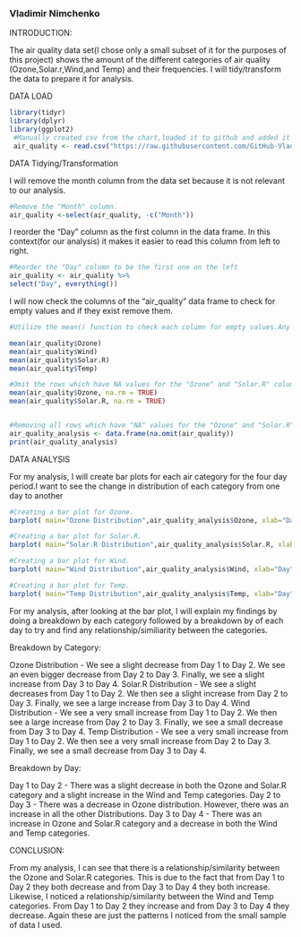 
### Vladimir Nimchenko

INTRODUCTION:

The air quality data set(I chose only a small subset of it for the purposes of this project) shows the amount of the different categories of air quality (Ozone,Solar.r,Wind,and Temp) and their frequencies. I will tidy/transform the data to prepare it for analysis.
 
DATA LOAD

```{r}
library(tidyr)
library(dplyr)
library(ggplot2)
 #Manually created csv from the chart,loaded it to github and added it to an object called: "air_quality"
 air_quality <- read.csv("https://raw.githubusercontent.com/GitHub-Vlad/Data-Science-Projects/main/Data Tidying and Transformation Project/Air Quality.csv",header = TRUE)

```

DATA Tidying/Transformation

I will remove the month column from the data set because it is not relevant to our analysis.
```{r}
#Remove the "Month" column.
air_quality <-select(air_quality, -c("Month"))
```


I reorder the "Day" column as the first column in the data frame. In this context(for our analysis) it makes it easier to read this column from left to right.
```{r}
#Reorder the "Day" column to be the first one on the left
air_quality <- air_quality %>%          
select("Day", everything())
```


I will now check the columns of the "air_quality" data frame to check for empty values and if they exist remove them.
```{r}
#Utilize the mean() function to check each column for empty values.Any output which is: NA indicates that the column has empty values

mean(air_quality$Ozone)
mean(air_quality$Wind)
mean(air_quality$Solar.R)
mean(air_quality$Temp)

#Omit the rows which have NA values for the "Ozone" and "Solar.R" columns.. Afterwards,the mean will be available for the "Ozone" and "Solar.R" columns.
mean(air_quality$Ozone, na.rm = TRUE)
mean(air_quality$Solar.R, na.rm = TRUE)


#Removing all rows which have "NA" values for the "Ozone" and "Solar.R" columns using the na.omit() function. Then copy the data frame into a new data frame called: "air_quality_analysis". 
air_quality_analysis <- data.frame(na.omit(air_quality))
print(air_quality_analysis)
```




DATA ANALYSIS

For my analysis, I will create bar plots for each air category  for the four day period.I want to see the change in  distribution of each category from one day to another

```{r}
#Creating a bar plot for Ozone.
barplot( main="Ozone Distribution",air_quality_analysis$Ozone, xlab="Day", ylab="Value", names.arg = air_quality_analysis$Day,ylim= c(0,50) )

#Creating a bar plot for Solar.R.
barplot( main="Solar.R Distribution",air_quality_analysis$Solar.R, xlab="Day", ylab="Value", names.arg = air_quality_analysis$Day,ylim= c(0,400) )

#Creating a bar plot for Wind.
barplot( main="Wind Distribution",air_quality_analysis$Wind, xlab="Day", ylab="Value", names.arg = air_quality_analysis$Day,ylim= c(0,20) )

#Creating a bar plot for Temp.
barplot( main="Temp Distribution",air_quality_analysis$Temp, xlab="Day", ylab="Value", names.arg = air_quality_analysis$Day,ylim= c(0,100) )
```


For my analysis, after looking at the bar plot, I will explain my findings by doing a breakdown by each category followed by a breakdown by of each day to try and find any relationship/similiarity between the categories.


Breakdown by Category:

Ozone Distribution - We see a slight decrease from Day 1 to Day 2. We see an even bigger decrease from Day 2 to Day 3. Finally, we see a slight increase from Day 3 to Day 4.
Solar.R Distribution - We see  a slight decreases from Day 1 to Day 2. We then see a slight increase from Day 2 to Day 3. Finally, we see a large increase from Day 3 to Day 4.
Wind Distribution - We see  a very small increase  from Day 1 to Day 2. We then see a large increase from Day 2 to Day 3. Finally, we see a small decrease from Day 3 to Day 4.
Temp Distribution - We see  a very small increase  from Day 1 to Day 2. We then see a very small increase from Day 2 to Day 3. Finally, we see a small decrease from Day 3 to Day 4.

Breakdown by Day:

Day 1 to Day 2 - There was a slight decrease in both the Ozone and Solar.R category and a slight increase in the Wind and Temp categories. 
Day 2 to Day 3 - There was a decrease in Ozone distribution. However, there was an increase in all the other Distributions.
Day 3 to Day 4 - There was an increase in Ozone and Solar.R category and a decrease in both the Wind and Temp categories.


CONCLUSION:

From my analysis, I can see that there is a relationship/similarity between the Ozone and Solar.R categories. This is due to the fact that from Day 1 to Day 2 they both decrease and from Day 3 to Day 4 they both increase. Likewise, I noticed a relationship/similarity between the Wind and Temp categories. From Day 1 to Day 2 they increase and from Day 3 to Day 4 they decrease. Again these are just the patterns I noticed from the small sample of data I used.
